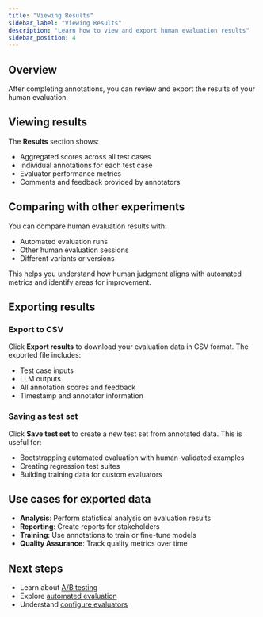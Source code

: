 ```yaml
---
title: "Viewing Results"
sidebar_label: "Viewing Results"
description: "Learn how to view and export human evaluation results"
sidebar_position: 4
---
```


## Overview

After completing annotations, you can review and export the results of your human evaluation.

## Viewing results

The **Results** section shows:

- Aggregated scores across all test cases
- Individual annotations for each test case
- Evaluator performance metrics
- Comments and feedback provided by annotators

## Comparing with other experiments

You can compare human evaluation results with:

- Automated evaluation runs
- Other human evaluation sessions
- Different variants or versions

This helps you understand how human judgment aligns with automated metrics and identify areas for improvement.

## Exporting results

### Export to CSV

Click **Export results** to download your evaluation data in CSV format. The exported file includes:

- Test case inputs
- LLM outputs
- All annotation scores and feedback
- Timestamp and annotator information

### Saving as test set

Click **Save test set** to create a new test set from annotated data. This is useful for:

- Bootstrapping automated evaluation with human-validated examples
- Creating regression test suites
- Building training data for custom evaluators

## Use cases for exported data

- **Analysis**: Perform statistical analysis on evaluation results
- **Reporting**: Create reports for stakeholders
- **Training**: Use annotations to train or fine-tune models
- **Quality Assurance**: Track quality metrics over time

## Next steps

- Learn about [A/B testing](/evaluation/human-evaluation/ab-testing)
- Explore [automated evaluation](/evaluation/evaluation-from-ui/quick-start)
- Understand [configure evaluators](/evaluation/configure-evaluators/overview)
